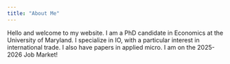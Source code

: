 ```yaml
---
title: "About Me"
---
```


Hello and welcome to my website. I am a PhD candidate in Economics at the University of Maryland. I specialize in IO, with a particular interest in international trade. I also have papers in applied micro. I am on the 2025-2026 Job Market!
